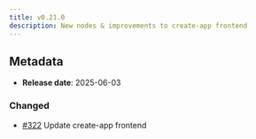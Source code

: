 ```yaml
---
title: v0.21.0
description: New nodes & improvements to create-app frontend
---
```


## Metadata

- **Release date**: 2025-06-03

### Changed

- [#322](https://github.com/InditexTech/weavejs/issues/322) Update create-app frontend
